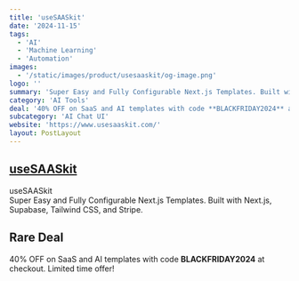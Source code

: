 ```yaml
---
title: 'useSAASkit'
date: '2024-11-15'
tags:
  - 'AI'
  - 'Machine Learning'
  - 'Automation'
images:
  - '/static/images/product/usesaaskit/og-image.png'
logo: ''
summary: 'Super Easy and Fully Configurable Next.js Templates. Built with Next.js, Supabase, Tailwind CSS, and Stripe.'
category: 'AI Tools'
deal: '40% OFF on SaaS and AI templates with code **BLACKFRIDAY2024** at checkout. Limited time offer!'
subcategory: 'AI Chat UI'
website: 'https://www.usesaaskit.com/'
layout: PostLayout
---
```


## [useSAASkit](https://www.usesaaskit.com/)

useSAASkit <br/>
Super Easy and Fully Configurable Next.js Templates. Built with Next.js, Supabase, Tailwind CSS, and Stripe.

## Rare Deal

40% OFF on SaaS and AI templates with code **BLACKFRIDAY2024** at checkout. Limited time offer!
